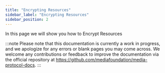 ```yaml
---
title: "Encrypting Resources"
sidebar_label: "Encrypting Resources"
sidebar_position: 2
---
```


In this page we will show you how to Encrypt Resources

:::note
Please note that this documentation is currently a work in progress, and we apologize for any errors or blank pages you may come across. We welcome any contributions or feedback to improve the documentation via the official repository at https://github.com/mediafoundation/media-protocol-docs.
:::